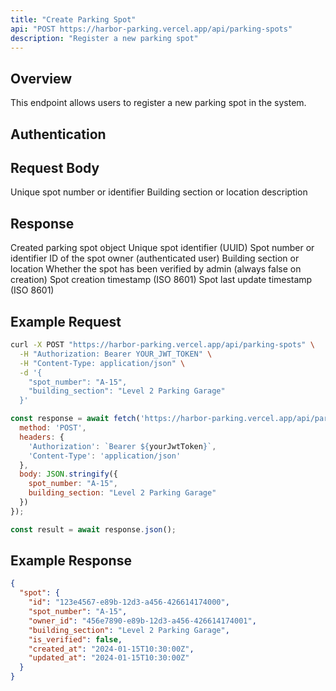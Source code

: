 ```yaml
---
title: "Create Parking Spot"
api: "POST https://harbor-parking.vercel.app/api/parking-spots"
description: "Register a new parking spot"
---
```


## Overview

This endpoint allows users to register a new parking spot in the system.

## Authentication

<Snippet file="auth-required.mdx" />

## Request Body

<ParamField body="spot_number" type="string" required>
  Unique spot number or identifier
</ParamField>

<ParamField body="building_section" type="string" required>
  Building section or location description
</ParamField>

## Response

<ResponseField name="spot" type="object" required>
  Created parking spot object

  <Expandable title="Spot Object">
    <ResponseField name="id" type="string" required>
      Unique spot identifier (UUID)
    </ResponseField>
    <ResponseField name="spot_number" type="string" required>
      Spot number or identifier
    </ResponseField>
    <ResponseField name="owner_id" type="string" required>
      ID of the spot owner (authenticated user)
    </ResponseField>
    <ResponseField name="building_section" type="string" required>
      Building section or location
    </ResponseField>
    <ResponseField name="is_verified" type="boolean" required>
      Whether the spot has been verified by admin (always false on creation)
    </ResponseField>
    <ResponseField name="created_at" type="string" required>
      Spot creation timestamp (ISO 8601)
    </ResponseField>
    <ResponseField name="updated_at" type="string" required>
      Spot last update timestamp (ISO 8601)
    </ResponseField>
  </Expandable>
</ResponseField>

## Example Request

<CodeGroup>

```bash cURL
curl -X POST "https://harbor-parking.vercel.app/api/parking-spots" \
  -H "Authorization: Bearer YOUR_JWT_TOKEN" \
  -H "Content-Type: application/json" \
  -d '{
    "spot_number": "A-15",
    "building_section": "Level 2 Parking Garage"
  }'
```

```javascript JavaScript
const response = await fetch('https://harbor-parking.vercel.app/api/parking-spots', {
  method: 'POST',
  headers: {
    'Authorization': `Bearer ${yourJwtToken}`,
    'Content-Type': 'application/json'
  },
  body: JSON.stringify({
    spot_number: "A-15",
    building_section: "Level 2 Parking Garage"
  })
});

const result = await response.json();
```

</CodeGroup>

## Example Response

<ResponseExample>

```json Success Response
{
  "spot": {
    "id": "123e4567-e89b-12d3-a456-426614174000",
    "spot_number": "A-15",
    "owner_id": "456e7890-e89b-12d3-a456-426614174001",
    "building_section": "Level 2 Parking Garage",
    "is_verified": false,
    "created_at": "2024-01-15T10:30:00Z",
    "updated_at": "2024-01-15T10:30:00Z"
  }
}
```

</ResponseExample>